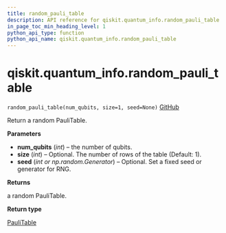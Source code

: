 ```yaml
---
title: random_pauli_table
description: API reference for qiskit.quantum_info.random_pauli_table
in_page_toc_min_heading_level: 1
python_api_type: function
python_api_name: qiskit.quantum_info.random_pauli_table
---
```


# qiskit.quantum\_info.random\_pauli\_table

<span id="qiskit.quantum_info.random_pauli_table" />

`random_pauli_table(num_qubits, size=1, seed=None)` [GitHub](https://github.com/qiskit/qiskit/tree/stable/0.22/qiskit/quantum_info/operators/symplectic/random.py "view source code")

Return a random PauliTable.

**Parameters**

*   **num\_qubits** (*int*) – the number of qubits.
*   **size** (*int*) – Optional. The number of rows of the table (Default: 1).
*   **seed** (*int or np.random.Generator*) – Optional. Set a fixed seed or generator for RNG.

**Returns**

a random PauliTable.

**Return type**

[PauliTable](qiskit.quantum_info.PauliTable "qiskit.quantum_info.PauliTable")

